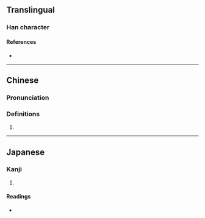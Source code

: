 {{character info/new}}
==Translingual==

===Han character===
{{Han char|rn=9|rad=人|as=11|sn=13|four=|canj=OKPB|ids=⿰亻帶}}

====References====
* {{Han ref|kx=0115.140|dkj=01042|hdz=10210.030|uh=50C0|ud=20672}}

----

==Chinese==
{{zh-forms}}

===Pronunciation===
{{zh-pron
|m=dì
}}

===Definitions===
{{zh-hanzi}}

# {{rfdef|lang=zh}}

----

==Japanese==

===Kanji===
{{ja-kanji|grade=|rs=人11}}

# {{defn|lang=ja|sort=人11}}

====Readings====
* {{ja-readings|on=[[てい]] (tei)|kun=[[くるしむ]] (kurushimu)}}